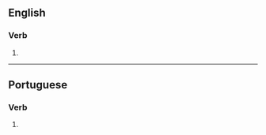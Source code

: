 ==English==

===Verb===
{{head|en|verb form}}

# {{en-third-person singular of|energize}}

----

==Portuguese==

===Verb===
{{head|pt|verb form}}

# {{pt-verb form of|energizar}}